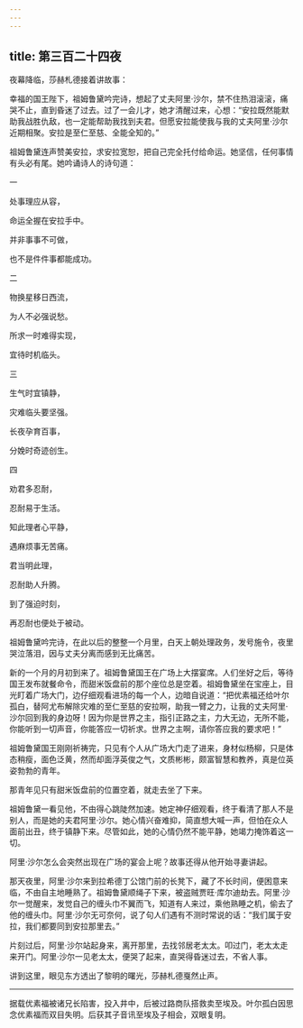 ```yaml
---
---
---
```

title: 第三百二十四夜
---






夜幕降临，莎赫札德接着讲故事：





幸福的国王陛下，祖姆鲁黛吟完诗，想起了丈夫阿里·沙尔，禁不住热泪滚滚，痛哭不止，直到昏迷了过去。过了一会儿才，她才清醒过来，心想：“安拉既然能默助我战胜仇敌，也一定能帮助我找到夫君。但愿安拉能使我与我的丈夫阿里·沙尔近期相聚。安拉是至仁至慈、全能全知的。”

祖姆鲁黛连声赞美安拉，求安拉宽恕，把自己完全托付给命运。她坚信，任何事情有头必有尾。她吟诵诗人的诗句道：


一

处事理应从容，

命运全握在安拉手中。

并非事事不可做，

也不是件件事都能成功。

二

物换星移日西流，

为人不必强说愁。

所求一时难得实现，

宜待时机临头。

三

生气时宜镇静，

灾难临头要坚强。

长夜孕育百事，

分娩时奇迹创生。

四

劝君多忍耐，

忍耐易于生活。

知此理者心平静，

遇麻烦事无苦痛。

君当明此理，

忍耐助人升腾。

到了强迫时刻，

再忍耐也便处于被动。



祖姆鲁黛吟完诗，在此以后的整整一个月里，白天上朝处理政务，发号施令，夜里哭泣落泪，因与丈夫分离而感到无比痛苦。

新的一个月的月初到来了。祖姆鲁黛国王在广场上大摆宴席。人们坐好之后，等待国王发布就餐命令，而甜米饭盘前的那个座位总是空着。祖姆鲁黛坐在宝座上，目光盯着广场大门，边仔细观看进场的每一个人，边暗自说道：“把优素福还给叶尔孤白，替阿尤布解除灾难的至仁至慈的安拉啊，助我一臂之力，让我的丈夫阿里·沙尔回到我的身边呀！因为你是世界之主，指引正路之主，力大无边，无所不能，你能听到一切声音，你能答应一切祈求。世界之主啊，请你答应我的要求吧！”

祖姆鲁黛国王刚刚祈祷完，只见有个人从广场大门走了进来，身材似杨柳，只是体态稍瘦，面色泛黄，然而却面浮英俊之气，文质彬彬，颇富智慧和教养，真是位英姿勃勃的青年。

那青年见只有甜米饭盘前的位置空着，就走去坐了下来。

祖姆鲁黛一看见他，不由得心跳陡然加速。她定神仔细观看，终于看清了那人不是别人，而是她的夫君阿里·沙尔。她心情兴奋难抑，简直想大喊一声，但怕在众人面前出丑，终于镇静下来。尽管如此，她的心情仍然不能平静，她竭力掩饰着这一切。

阿里·沙尔怎么会突然出现在广场的宴会上呢？故事还得从他开始寻妻讲起。

那天夜里，阿里·沙尔来到拉希德丁公馆门前的长凳下，藏了不长时间，便困意来临，不由自主地睡熟了。祖姆鲁黛顺绳子下来，被盗贼贾旺·库尔迪劫去。阿里·沙尔一觉醒来，发觉自己的缠头巾不翼而飞，知道有人来过，乘他熟睡之机，偷去了他的缠头巾。阿里·沙尔无可奈何，说了句人们遇有不测时常说的话：“我们属于安拉，我们都要同到安拉那里去。”

片刻过后，阿里·沙尔站起身来，离开那里，去找邻居老太太。叩过门，老太太走来开门。阿里·沙尔一见老太太，便哭了起来，直哭得昏迷过去，不省人事。





讲到这里，眼见东方透出了黎明的曙光，莎赫札德戛然止声。



***





据载优素福被诸兄长陷害，投入井中，后被过路商队搭救卖至埃及。叶尔孤白因思念优素福而双目失明。后获其子音讯至埃及子相会，双眼复明。​​​